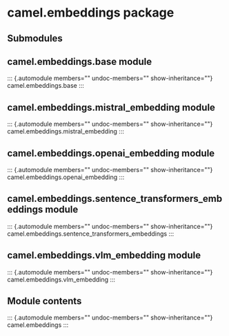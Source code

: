 # camel.embeddings package

## Submodules

## camel.embeddings.base module

::: {.automodule members="" undoc-members="" show-inheritance=""}
camel.embeddings.base
:::

## camel.embeddings.mistral_embedding module

::: {.automodule members="" undoc-members="" show-inheritance=""}
camel.embeddings.mistral_embedding
:::

## camel.embeddings.openai_embedding module

::: {.automodule members="" undoc-members="" show-inheritance=""}
camel.embeddings.openai_embedding
:::

## camel.embeddings.sentence_transformers_embeddings module

::: {.automodule members="" undoc-members="" show-inheritance=""}
camel.embeddings.sentence_transformers_embeddings
:::

## camel.embeddings.vlm_embedding module

::: {.automodule members="" undoc-members="" show-inheritance=""}
camel.embeddings.vlm_embedding
:::

## Module contents

::: {.automodule members="" undoc-members="" show-inheritance=""}
camel.embeddings
:::

